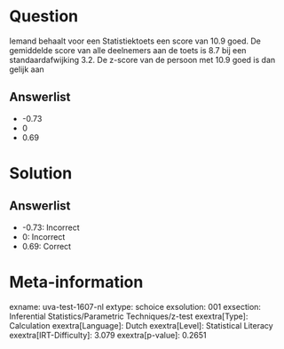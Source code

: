 Question
========

Iemand behaalt voor een Statistiektoets een score van 10.9 goed. De
gemiddelde score van alle deelnemers aan de toets is 8.7 bij een
standaardafwijking 3.2. De z-score van de persoon met 10.9 goed is dan
gelijk aan

Answerlist
----------

* -0.73
* 0
* 0.69

Solution
========

Answerlist
----------

* -0.73: Incorrect
* 0: Incorrect
* 0.69: Correct

Meta-information
================
exname: uva-test-1607-nl
extype: schoice
exsolution: 001
exsection: Inferential Statistics/Parametric Techniques/z-test
exextra[Type]: Calculation
exextra[Language]: Dutch
exextra[Level]: Statistical Literacy
exextra[IRT-Difficulty]: 3.079
exextra[p-value]: 0.2651
